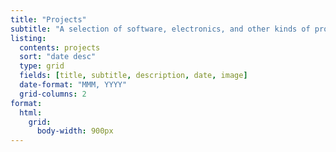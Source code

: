 ```yaml
---
title: "Projects"
subtitle: "A selection of software, electronics, and other kinds of projects"
listing:
  contents: projects
  sort: "date desc"
  type: grid
  fields: [title, subtitle, description, date, image]
  date-format: "MMM, YYYY"
  grid-columns: 2
format:
  html:
    grid:
      body-width: 900px
---
```

